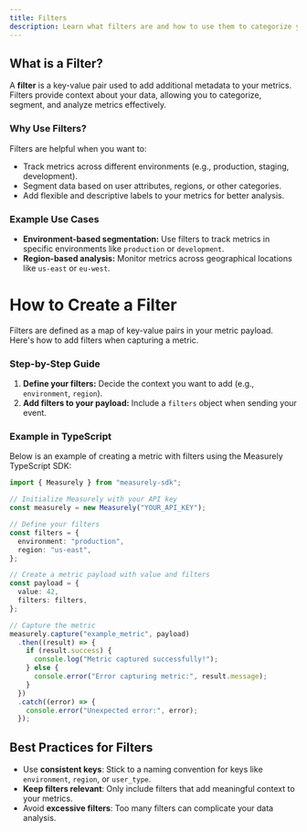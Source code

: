 ```yaml
---
title: Filters
description: Learn what filters are and how to use them to categorize your metrics.
---
```


## What is a Filter?

A **filter** is a key-value pair used to add additional metadata to your metrics. Filters provide context about your data, allowing you to categorize, segment, and analyze metrics effectively.

### Why Use Filters?
Filters are helpful when you want to:
- Track metrics across different environments (e.g., production, staging, development).
- Segment data based on user attributes, regions, or other categories.
- Add flexible and descriptive labels to your metrics for better analysis.

### Example Use Cases
- **Environment-based segmentation:** Use filters to track metrics in specific environments like `production` or `development`.
- **Region-based analysis:** Monitor metrics across geographical locations like `us-east` or `eu-west`.


# How to Create a Filter

Filters are defined as a map of key-value pairs in your metric payload. Here's how to add filters when capturing a metric.

### Step-by-Step Guide

1. **Define your filters:** Decide the context you want to add (e.g., `environment`, `region`).
2. **Add filters to your payload:** Include a `filters` object when sending your event.

### Example in TypeScript
Below is an example of creating a metric with filters using the Measurely TypeScript SDK:

```typescript
import { Measurely } from "measurely-sdk";

// Initialize Measurely with your API key
const measurely = new Measurely("YOUR_API_KEY");

// Define your filters
const filters = {
  environment: "production",
  region: "us-east",
};

// Create a metric payload with value and filters
const payload = {
  value: 42,
  filters: filters,
};

// Capture the metric
measurely.capture("example_metric", payload)
  .then((result) => {
    if (result.success) {
      console.log("Metric captured successfully!");
    } else {
      console.error("Error capturing metric:", result.message);
    }
  })
  .catch((error) => {
    console.error("Unexpected error:", error);
  });
```

## Best Practices for Filters

- Use **consistent keys**: Stick to a naming convention for keys like `environment`, `region`, or `user_type`.
- **Keep filters relevant**: Only include filters that add meaningful context to your metrics.
- Avoid **excessive filters**: Too many filters can complicate your data analysis.
